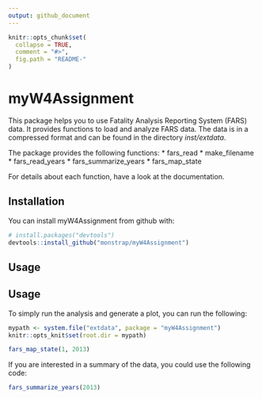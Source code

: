 ```yaml
---
output: github_document
---
```


<!-- README.md is generated from README.Rmd. Please edit that file -->

```r
knitr::opts_chunk$set(
  collapse = TRUE,
  comment = "#>",
  fig.path = "README-"
)
```

# myW4Assignment

This package helps you to use Fatality Analysis Reporting System (FARS) data. It provides functions to load and analyze FARS data. The data is in a compressed format and can be found in the directory *inst/extdata*.

The package provides the following functions:
* fars_read
* make_filename
* fars_read_years
* fars_summarize_years
* fars_map_state

For details about each function, have a look at the documentation.

## Installation

You can install myW4Assignment from github with:

```r
# install.packages("devtools")
devtools::install_github("monstrap/myW4Assignment")
```

## Usage
## Usage

To simply run the analysis and generate a plot, you can run the following:
```r
mypath <- system.file("extdata", package = "myW4Assignment")
knitr::opts_knit$set(root.dir = mypath)
```

```r
fars_map_state(1, 2013)
```

If you are interested in a summary of the data, you could use the following code:

```r
fars_summarize_years(2013)
```
